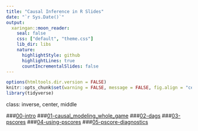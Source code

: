 ```yaml
---
title: "Causal Inference in R Slides"
date: "`r Sys.Date()`"
output:
  xaringan::moon_reader:
    seal: false
    css: ["default", "theme.css"]
    lib_dir: libs
    nature:
      highlightStyle: github
      highlightLines: true
      countIncrementalSlides: false
---
```


```r
options(htmltools.dir.version = FALSE)
knitr::opts_chunk$set(warning = FALSE, message = FALSE, fig.align = "center", dpi = 320)
library(tidyverse)
```

class: inverse, center, middle

###[00-intro](00-intro.html)
###[01-causal_modeling_whole_game](01-causal_modeling_whole_game.html)
###[02-dags](02-dags.html)
###[03-pscores](03-pscores.html)
###[04-using-pscores](04-using-pscores.html)
###[05-pscore-diagnostics](05-pscore-diagnostics.html)


